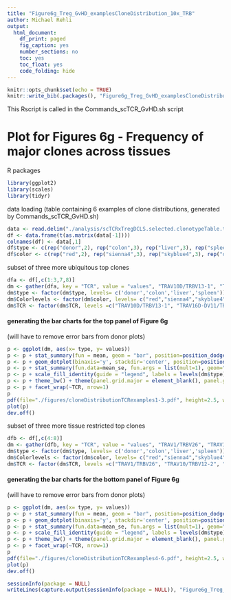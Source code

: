 ```yaml
---
title: "Figure6g_Treg_GvHD_examplesCloneDistribution_10x_TRB"
author: Michael Rehli
output: 
  html_document:
    df_print: paged
    fig_caption: yes
    number_sections: no
    toc: yes
    toc_float: yes
    code_folding: hide
---
```


```r
knitr::opts_chunk$set(echo = TRUE)
knitr::write_bib(.packages(), "Figure6g_Treg_GvHD_examplesCloneDistribution_10x_TRB.packages.bib")
```

This Rscript is called in the Commands_scTCR_GvHD.sh script

# Plot for Figures 6g - Frequency of major clones across tissues


R packages

```r
library(ggplot2)
library(scales)
library(tidyr)
```

data loading (table containing 6 examples of clone distributions, generated by Commands_scTCR_GvHD.sh)

```r
data <- read.delim("./analysis/scTCRxTregDCLS.selected.clonotypeTable.txt", header=TRUE)
df <- data.frame(t(as.matrix(data[-1])))
colnames(df) <- data[,1]
df$type <- c(rep("donor",2), rep("colon",3), rep("liver",3), rep("spleen",3))
df$color <- c(rep("red",2), rep("sienna4",3), rep("skyblue4",3), rep("deeppink",3))

```

subset of three more ubiquitous top clones

```r
dfa <- df[,c(1:3,7,8)]
dm <- gather(dfa, key = "TCR", value = "values", "TRAV10D/TRBV13-1", "TRAV16D-DV11/TRBV3", "TRAV4D-4/TRBV15")
dm$type <- factor(dm$type, levels= c('donor','colon','liver','spleen'))
dm$Colorlevels <- factor(dm$color, levels= c("red","sienna4","skyblue4","deeppink"))
dm$TCR <- factor(dm$TCR, levels =c("TRAV10D/TRBV13-1", "TRAV16D-DV11/TRBV3", "TRAV4D-4/TRBV15"))
```


#### generating the bar charts for the top panel of Figure 6g
(will have to remove error bars from donor plots) 

```r
p <- ggplot(dm, aes(x= type, y= values))
p <- p + stat_summary(fun = mean, geom = "bar", position=position_dodge(.9), aes(fill=color))
p <- p + geom_dotplot(binaxis='y', stackdir='center', position=position_dodge(.9), dotsize=4,  stackratio = 1, binwidth=.25,  aes(fill=color), show.legend=T) 
p <- p + stat_summary(fun.data=mean_se, fun.args = list(mult=1), geom="errorbar", color="black", size=0.5, width = 0.6, position=position_dodge(.9))
p <- p + scale_fill_identity(guide = "legend", labels = levels(dm$type), breaks = levels(dm$Colorlevels)) + scale_y_continuous(expand = c(0, 1))
p <- p + theme_bw() + theme(panel.grid.major = element_blank(), panel.grid.minor = element_blank(), axis.text.x = element_text(angle = 90, vjust=0.5, hjust=1), text = element_text(size = 12))
p <- p + facet_wrap(~TCR, nrow=1)
p
pdf(file="./figures/cloneDistributionTCRexamples1-3.pdf", height=2.5, width=4)
plot(p)
dev.off()
```

subset of three more tissue restricted top clones

```r
dfb <- df[,c(4:8)]
dm <- gather(dfb, key = "TCR", value = "values", "TRAV1/TRBV26", "TRAV13D-1/TRBV19", "TRAV10/TRBV12-2")
dm$type <- factor(dm$type, levels= c('donor','colon','liver','spleen'))
dm$Colorlevels <- factor(dm$color, levels= c("red","sienna4","skyblue4","deeppink"))
dm$TCR <- factor(dm$TCR, levels =c("TRAV1/TRBV26", "TRAV10/TRBV12-2", "TRAV13D-1/TRBV19"))
```


#### generating the bar charts for the bottom panel of Figure 6g
(will have to remove error bars from donor plots) 

```r
p <- ggplot(dm, aes(x= type, y= values))
p <- p + stat_summary(fun = mean, geom = "bar", position=position_dodge(.9), aes(fill=color))
p <- p + geom_dotplot(binaxis='y', stackdir='center', position=position_dodge(.9), dotsize=2.4,  stackratio = 1, binwidth=.25,  aes(fill=color), show.legend=T) 
p <- p + stat_summary(fun.data=mean_se, fun.args = list(mult=1), geom="errorbar", color="black", size=0.5, width = 0.6, position=position_dodge(.9))
p <- p + scale_fill_identity(guide = "legend", labels = levels(dm$type), breaks = levels(dm$Colorlevels)) + scale_y_continuous(expand = c(0, 1))
p <- p + theme_bw() + theme(panel.grid.major = element_blank(), panel.grid.minor = element_blank(), axis.text.x = element_text(angle = 90, vjust=0.5, hjust=1), text = element_text(size = 12))
p <- p + facet_wrap(~TCR, nrow=1)
p
pdf(file="./figures/cloneDistributionTCRexamples4-6.pdf", height=2.5, width=4)
plot(p)
dev.off()
```


```r
sessionInfo(package = NULL)
writeLines(capture.output(sessionInfo(package = NULL)), "Figure6g_Treg_GvHD_examplesCloneDistribution_10x_TRB_SessionInfo.txt")
```


